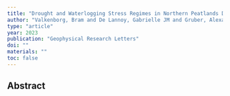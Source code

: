 ```yaml
---
title: "Drought and Waterlogging Stress Regimes in Northern Peatlands Detected Through Satellite Retrieved Solar-Induced Chlorophyll Fluorescence"
author: "Valkenborg, Bram and De Lannoy, Gabrielle JM and Gruber, Alexander and Miralles, Diego G and Kohler, Philipp and Frankenberg, Christian and Desai, Ankur R and Humphreys, Elyn and Klatt, Janina and Lohila, Annalea and others"
type: "article"
year: 2023
publication: "Geophysical Research Letters"
doi: ""
materials: ""
toc: false
---
```


## Abstract

